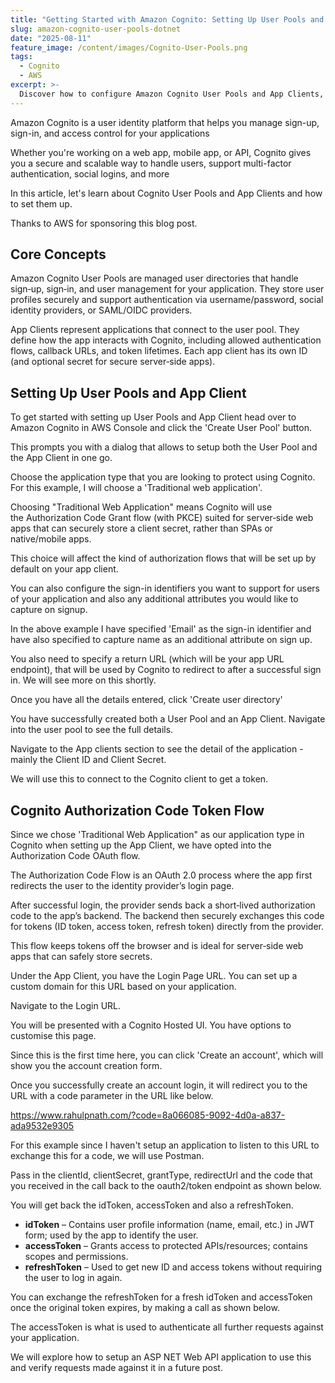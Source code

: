 ```yaml
---
title: "Getting Started with Amazon Cognito: Setting Up User Pools and App Clients"
slug: amazon-cognito-user-pools-dotnet
date: "2025-08-11"
feature_image: /content/images/Cognito-User-Pools.png
tags:
  - Cognito
  - AWS
excerpt: >-
  Discover how to configure Amazon Cognito User Pools and App Clients, then implement the Authorization Code OAuth Flow using the hosted UI and Postman. Learn to securely handle user sign-in, authorization, and token retrieval for your web, mobile, or API applications.
---
```


Amazon Cognito is a user identity platform that helps you manage sign-up, sign-in, and access control for your applications

Whether you're working on a web app, mobile app, or API, Cognito gives you a secure and scalable way to handle users, support multi-factor authentication, social logins, and more

<EmbedCard src="https://youtube.com/embed/4elbue4tXu0" />

In this article, let's learn about Cognito User Pools and App Clients and how to set them up.

Thanks to AWS for sponsoring this blog post.

## Core Concepts

Amazon Cognito User Pools are managed user directories that handle sign‑up, sign‑in, and user management for your application. They store user profiles securely and support authentication via username/password, social identity providers, or SAML/OIDC providers.

App Clients represent applications that connect to the user pool. They define how the app interacts with Cognito, including allowed authentication flows, callback URLs, and token lifetimes. Each app client has its own ID (and optional secret for secure server‑side apps).

## Setting Up User Pools and App Client

To get started with setting up User Pools and App Client head over to Amazon Cognito in AWS Console and click the 'Create User Pool' button.

This prompts you with a dialog that allows to setup both the User Pool and the App Client in one go.

Choose the application type that you are looking to protect using Cognito. For this example, I will choose a 'Traditional web application'.

<Callout type="tip">
  Choosing "Traditional Web Application" means Cognito will use
  the Authorization Code Grant flow (with PKCE) suited for server‑side web apps
  that can securely store a client secret, rather than SPAs or native/mobile
  apps.
</Callout>

This choice will affect the kind of authorization flows that will be set up by default on your app client.

<ImageCard src="/content/images/cognito-create-app-client.png" alt="" />

You can also configure the sign-in identifiers you want to support for users of your application and also any additional attributes you would like to capture on signup.

In the above example I have specified 'Email' as the sign-in identifier and have also specified to capture name as an additional attribute on sign up.

You also need to specify a return URL (which will be your app URL endpoint), that will be used by Cognito to redirect to after a successful sign in. We will see more on this shortly.

Once you have all the details entered, click 'Create user directory'

<ImageCard src="/content/images/cognito-user-pool.png" alt="" />

You have successfully created both a User Pool and an App Client. Navigate into the user pool to see the full details.

<ImageCard src="/content/images/cognito-user-pool-overview.png" alt="" />

Navigate to the App clients section to see the detail of the application - mainly the Client ID and Client Secret.

We will use this to connect to the Cognito client to get a token.

<ImageCard src="/content/images/cognito-app-client-details.png" alt="" />

## Cognito Authorization Code Token Flow

Since we chose 'Traditional Web Application" as our application type in Cognito when setting up the App Client, we have opted into the Authorization Code OAuth flow.

The Authorization Code Flow is an OAuth 2.0 process where the app first redirects the user to the identity provider’s login page.

After successful login, the provider sends back a short‑lived authorization code to the app’s backend. The backend then securely exchanges this code for tokens (ID token, access token, refresh token) directly from the provider.

This flow keeps tokens off the browser and is ideal for server‑side web apps that can safely store secrets.

Under the App Client, you have the Login Page URL. You can set up a custom domain for this URL based on your application.

Navigate to the Login URL.

You will be presented with a Cognito Hosted UI. You have options to customise this page.

<ImageCard src="/content/images/cognito-hosted-ui-login.png" alt="" />

Since this is the first time here, you can click 'Create an account', which will show you the account creation form.

<ImageCard src="/content/images/cognito-hosted-ui-signup.png" alt="" />

Once you successfully create an account login, it will redirect you to the URL with a code parameter in the URL like below.

https://www.rahulpnath.com/?code=8a066085-9092-4d0a-a837-ada9532e9305

For this example since I haven't setup an application to listen to this URL to exchange this for a code, we will use Postman.

Pass in the clientId, clientSecret, grantType, redirectUrl and the code that you received in the call back to the oauth2/token endpoint as shown below.

<ImageCard src="/content/images/cognito-postman-oauth-token.png" alt="" />

You will get back the idToken, accessToken and also a refreshToken.

- **idToken** – Contains user profile information (name, email, etc.) in JWT form; used by the app to identify the user.
- **accessToken** – Grants access to protected APIs/resources; contains scopes and permissions.
- **refreshToken** – Used to get new ID and access tokens without requiring the user to log in again.

You can exchange the refreshToken for a fresh idToken and accessToken once the original token expires, by making a call as shown below.

<ImageCard
  src="/content/images/cognito-postman-oauth-refresh-token.png"
  alt=""
/>

The accessToken is what is used to authenticate all further requests against your application.

We will explore how to setup an ASP NET Web API application to use this and verify requests made against it in a future post.
